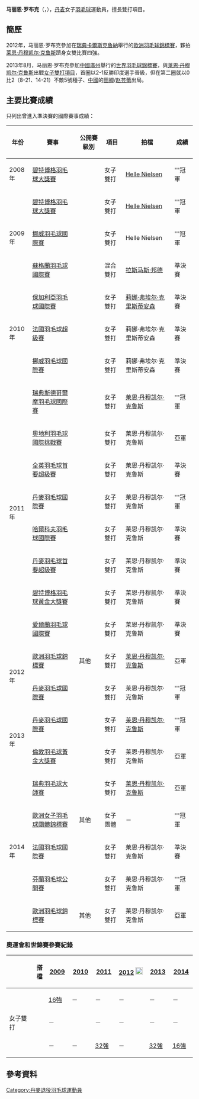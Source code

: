 {{noteTA|G1=Badminton}}
{{Infobox 羽球選手
| playername              = 马丽恩·罗布克<br/>{{lang|da|Marie Røpke}}
| image                   = Yonex IFB 2013 - Eightfinal - Line Damkjær Kruse - Marie Røpke — Jang Ye-na - Kim So-youngi 07.jpg
| size                    = 200px
| caption                 = 
| birth_name              = 
| date_of_birth           = {{birth_date_and_age|1987|6|19}}<ref name="Profile">[http://www.badmintondenmark.com/en/BadmintonDenmark/StarsOfToday/MarieRoepke.aspx Marie Roepke's personal details] {{Wayback|url=http://www.badmintondenmark.com/en/BadmintonDenmark/StarsOfToday/MarieRoepke.aspx |date=20101220173636 }} Badminton.dk {{en}}</ref>
| place_of_birth          = {{DEN}}[[哥本哈根|哥本哈根]]<ref name="Profile"/>
| height                  = {{height|m=1.76}}<ref name="Profile"/>
| weight                  = 
| event                   = 女子雙打、混合雙打
| country                 = {{DEN}}
| years_retired           = 2014年
| handedness              = 右手<ref name="Profile"/>
| coach                   = 
| highest_ranking         = 第14位（女雙-[[莱恩·丹穆凯尔·克鲁斯|L·D·克鲁斯]]）
| date_of_highest_ranking = 2012年1月12日<ref name="ranking">[http://bwfcontent.tournamentsoftware.com/ranking/player.aspx?id=7498&player=108023 BWF World Ranking - Ranking of Marie ROEPKE (54447)]{{en}}</ref>
| current_ranking         = 現已退役
| date_of_current_ranking = 
| played                  = 1勝–2負（女單）<br/>157勝–73負（女雙）<br/>30勝–28負（混雙）
| titles                  = 
| bwf_profile             = 6B50A775-A757-49AF-AAAF-44B93A0FB815
| bwf_id                  = 54447
| updated                 = 2017年2月2日
}}
{{MedalTableTop}}
{{MedalSport | 女子[[羽毛球|羽毛球]]}}
{{MedalCountry | {{DEN}}}}
{{MedalCompetition | [[蘇迪曼盃|蘇迪曼盃]]}}
{{MedalSilver| [[2011年蘇迪曼盃|2011年 青島]] | [[2011年蘇迪曼盃|混合團體]]}}
{{MedalCompetition | [[歐洲羽毛球錦標賽|歐洲羽毛球錦標賽]]}}
{{MedalSilver | [[2012年歐洲羽毛球錦標賽|2012年 卡爾斯克魯納]] | 女子雙打 }}
{{MedalSilver | [[2014年歐洲羽毛球錦標賽|2014年 喀山]] | 女子雙打 }}
{{MedalCompetition | [[歐洲男女子羽毛球團體錦標賽|歐洲男女子羽毛球團體錦標賽]]}}
{{MedalGold  | [[2014年歐洲女子羽毛球團體錦標賽|2014年 巴塞爾]] | 女子團體 }}
{{MedalBottom}}
'''马丽恩·罗布克'''（{{lang-da|'''Marie Røpke'''}}，{{bd|1987年|6月19日}}），[[丹麦|丹麦]]女子[[羽毛球|羽毛球]]運動員，擅長雙打項目。

==簡歷==
2012年，马丽恩·罗布克參加在[[瑞典|瑞典]][[卡爾斯克魯納|卡爾斯克魯納]]舉行的[[2012年歐洲羽毛球錦標賽|歐洲羽毛球錦標賽]]，夥拍[[莱恩·丹穆凯尔·克鲁斯|莱恩·丹穆凯尔·克鲁斯]]躋身女雙比賽四強。

2013年8月，马丽恩·罗布克參加[[中國|中國]][[廣州|廣州]]舉行的[[2013年世界羽毛球錦標賽|世界羽毛球錦標賽]]，與[[莱恩·丹穆凯尔·克鲁斯|莱恩·丹穆凯尔·克鲁斯]]出戰[[2013年世界羽毛球錦標賽女子雙打項目|女子雙打項目]]，首圈以2-1反勝印度選手晉級，但在第二圈就以0比2（8-21、14-21）不敵5號種子、[[中國|中國]]的[[田卿|田卿]]/[[赵芸蕾|赵芸蕾]]出局。

==主要比賽成績==
只列出曾進入準決賽的國際賽事成績：
{| class=wikitable style="text-align:center; font-size:small;" 
!width="50"|年份
!width="180"|賽事
!width="80"|公開賽級別
!width="60"|項目
!width="160"|拍檔
!width="50"|成績
|-
!rowspan="1"|2008年
|[[2008年碧特博格羽毛球大獎賽|碧特博格羽毛球大獎賽]]
|{{BWFGP}}
|女子雙打
|[[Helle_Nielsen|Helle Nielsen]]
|bgcolor="gold"|'''冠軍
|-
!rowspan="3"|2009年
|[[2009年碧特博格羽毛球大獎賽|碧特博格羽毛球大獎賽]]
|{{BWFGP}}
|女子雙打
|[[Helle_Nielsen|Helle Nielsen]]
|bgcolor="gold"|'''冠軍
|-
|[[2009年挪威羽毛球國際賽|挪威羽毛球國際賽]]
|{{BWFIC}}
|女子雙打
|Helle Nielsen
|bgcolor="gold"|'''冠軍
|-
|[[2009年蘇格蘭羽毛球國際賽|蘇格蘭羽毛球國際賽]]
|{{BWFIC}}
|混合雙打
|[[拉斯马斯·邦德|拉斯马斯·邦德]]
|bgcolor="#b8860b"|準決賽
|-
!rowspan="3"|2010年
|[[2010年保加利亞羽毛球國際賽|保加利亞羽毛球國際賽]]
|{{BWFIC}}
|女子雙打
|[[莉娜·弗埃尔·克里斯蒂安森|莉娜·弗埃尔·克里斯蒂安森]]
|bgcolor="#b8860b"|準決賽
|-
|[[2010年法國羽毛球超級賽|法國羽毛球超級賽]]
|{{BWFSS}}
|女子雙打
|莉娜·弗埃尔·克里斯蒂安森
|bgcolor="#b8860b"|準決賽
|-
|[[2010年挪威羽毛球國際賽|挪威羽毛球國際賽]]
|{{BWFIC}}
|女子雙打
|莉娜·弗埃尔·克里斯蒂安森
|bgcolor="#b8860b"|準決賽
|-
!rowspan="8"|2011年
|[[2011年瑞典斯德哥爾摩羽毛球國際賽|瑞典斯德哥爾摩羽毛球國際賽]]
|{{BWFIC}}
|女子雙打
|[[莱恩·丹穆凯尔·克鲁斯|莱恩·丹穆凯尔·克鲁斯]]
|bgcolor="gold"|'''冠軍
|-
|[[2011年奧地利羽毛球國際挑戰賽|奧地利羽毛球國際挑戰賽]]
|{{BWFIC}}
|女子雙打
|莱恩·丹穆凯尔·克鲁斯
|bgcolor="silver"|亞軍
|-
|[[2011年全英羽毛球首要超級賽|全英羽毛球首要超級賽]]
|{{BWFSSP}}
|女子雙打
|莱恩·丹穆凯尔·克鲁斯
|bgcolor="#b8860b"|準決賽
|-
|[[2011年丹麥羽毛球國際賽|丹麥羽毛球國際賽]]
|{{BWFIC}}
|女子雙打
|莱恩·丹穆凯尔·克鲁斯
|bgcolor="gold"|'''冠軍
|-
|[[2011年哈爾科夫羽毛球國際賽|哈爾科夫羽毛球國際賽]]
|{{BWFIC}}
|女子雙打
|莱恩·丹穆凯尔·克鲁斯
|bgcolor="#b8860b"|準決賽
|-
|[[2011年丹麥羽毛球首要超級賽|丹麥羽毛球首要超級賽]]
|{{BWFSSP}}
|女子雙打
|莱恩·丹穆凯尔·克鲁斯
|bgcolor="#b8860b"|準決賽
|-
|[[2011年碧特博格羽毛球黃金大獎賽|碧特博格羽毛球黃金大獎賽]]
|{{BWFGPG}}
|女子雙打
|莱恩·丹穆凯尔·克鲁斯
|bgcolor="#b8860b"|準決賽
|-
|[[2011年愛爾蘭羽毛球國際賽|愛爾蘭羽毛球國際賽]]
|{{BWFIS}}
|女子雙打
|莱恩·丹穆凯尔·克鲁斯
|bgcolor="#b8860b"|準決賽
|-
!rowspan="2"|2012年
|[[2012年歐洲羽毛球錦標賽|歐洲羽毛球錦標賽]]
|其他
|女子雙打
|[[莱恩·丹穆凯尔·克鲁斯|莱恩·丹穆凯尔·克鲁斯]]
|bgcolor="silver"|亞軍
|-
|[[2012年丹麥羽毛球國際賽|丹麥羽毛球國際賽]]
|{{BWFIC}}
|女子雙打
|莱恩·丹穆凯尔·克鲁斯
|bgcolor="gold"|'''冠軍
|-
!rowspan="2"|2013年
|[[2013年丹麥羽毛球國際賽|丹麥羽毛球國際賽]]
|{{BWFIC}}
|女子雙打
|[[莱恩·丹穆凯尔·克鲁斯|莱恩·丹穆凯尔·克鲁斯]]
|bgcolor="gold"|'''冠軍
|-
|[[2013年倫敦羽毛球黃金大獎賽|倫敦羽毛球黃金大獎賽]]
|{{BWFGPG}}
|女子雙打
|莱恩·丹穆凯尔·克鲁斯
|bgcolor="silver"|亞軍
|-
!rowspan="5"|2014年
|[[2014年瑞典羽毛球大師賽|瑞典羽毛球大師賽]]
|{{BWFIC}}
|女子雙打
|[[莱恩·丹穆凯尔·克鲁斯|莱恩·丹穆凯尔·克鲁斯]]
|bgcolor="silver"|亞軍
|-
|[[2014年歐洲女子羽毛球團體錦標賽|歐洲女子羽毛球團體錦標賽]]
|其他
|女子團體
|－
|bgcolor="gold"|'''冠軍
|-
|[[2014年法國羽毛球國際賽|法國羽毛球國際賽]]
|{{BWFIC}}
|女子雙打
|莱恩·丹穆凯尔·克鲁斯
|bgcolor="#b8860b"|準決賽
|-
|[[2014年芬蘭羽毛球公開賽|芬蘭羽毛球公開賽]]
|{{BWFIC}}
|女子雙打
|莱恩·丹穆凯尔·克鲁斯
|bgcolor="gold"|'''冠軍
|-
|[[2014年歐洲羽毛球錦標賽|歐洲羽毛球錦標賽]]
|其他
|女子雙打
|莱恩·丹穆凯尔·克鲁斯
|bgcolor="silver"|亞軍
|}
{{BWF賽事級別索引/2007}}

===奧運會和世錦賽參賽紀錄===
{| class=wikitable style="text-align:center; font-size:small;" 
!
!搭檔
!width="50"|[[2009年世界羽毛球錦標賽|2009]]
!width="50"|[[2010年世界羽毛球錦標賽|2010]]
!width="50"|[[2011年世界羽毛球錦標賽|2011]]
!width="80"|[[2012年夏季奧林匹克運動會羽毛球比賽|2012]] [[File:Olympic_rings_without_rims.svg|20px]]
!width="50"|[[2013年世界羽毛球錦標賽|2013]]
!width="50"|[[2014年世界羽毛球錦標賽|2014]]
|-
!rowspan="3" width="80"|女子雙打
|align="left"|{{nowrap|[[Helle_Nielsen|Helle Nielsen]]}}
|[[2009年世界羽毛球錦標賽女子雙打項目|16強]]
|－
|－
|－
|－
|－
|-
|align="left"|{{nowrap|[[莉娜·弗埃尔·克里斯蒂安森|莉娜·弗埃尔·克里斯蒂安森]]}}
|－
|{{nowrap|[[2010年世界羽毛球錦標賽女子雙打項目|48強]] (退賽)}}
|－
|－
|－
|－
|-
|align="left"|{{nowrap|[[莱恩·丹穆凯尔·克鲁斯|莱恩·丹穆凯尔·克鲁斯]]}}
|－
|－
|[[2011年世界羽毛球錦標賽女子雙打項目|32強]]
|－
|[[2013年世界羽毛球錦標賽女子雙打項目|32強]]
|[[2014年世界羽毛球錦標賽女子雙打項目|16強]]
|}

==參考資料==
{{commons category|Marie Røpke}}
{{Reflist}}

{{DEFAULTSORT:Røpke, Marie}}
[[Category:丹麥退役羽毛球運動員|Category:丹麥退役羽毛球運動員]]